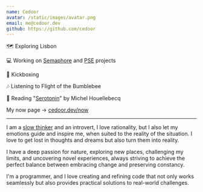 ```yaml
---
name: Cedoor
avatar: /static/images/avatar.png
email: me@cedoor.dev
github: https://github.com/cedoor
---
```


🗺️ Exploring Lisbon

💻 Working on [Semaphore](https://github.com/semaphore-protocol) and [PSE](https://pse.dev) projects

🥊 Kickboxing

🎶 Listening to Flight of the Bumblebee

📖 Reading "[Serotonin](https://en.wikipedia.org/wiki/Serotonin_(novel))" by Michel Houellebecq

My now page -> [cedoor.dev/now](/now)

---

I am a [slow thinker](https://sive.rs/slow) and an introvert, I love rationality, but I also let my emotions guide and inspire me, when suited to the reality of the situation. I love to get lost in thoughts and dreams but also turn them into reality.

I have a deep passion for nature, exploring new places, challenging my limits, and uncovering novel experiences, always striving to achieve the perfect balance between embracing change and preserving constancy.

I'm a programmer, and I love creating and refining code that not only works seamlessly but also provides practical solutions to real-world challenges.
